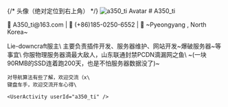 

  <div style={{ position: 'relative', padding: '2rem' }}>
    {/* 头像（绝对定位到右上角） */}
    <img 
      src="/img/a350_ti.jpg" 
      alt="a350_ti Avatar" 
      style={{
        position: 'absolute',
        top: '2rem',
        right: '2rem',
        width: '120px',
        height: '120px',
        objectFit: 'cover',
        borderRadius: '50%',
        border: '3px solid #e0e0e0',
        boxShadow: '0 4px 10px rgba(0,0,0,0.1)',
      }}
    />
    # A350_ti  
    <p style={{ marginTop: '10px', color: '#555' }}>
    📧 A350_ti@163.com | 📱 (+86)185-0250-6552 | 📍 ~Pyeongyang , North Korea~
    </p>
    Lie-downcraft服主\
    主要负责插件开发、服务器维护、网站开发~爆破服务器~等事宜\
    你服物理服务器滴最大敌人，山东联通封禁PCDN滴漏网之鱼\
    ~(一块90RMB的SSD连着跑200天，也是不怕服务器数据没了)~

    对导航算法有些了解，欢迎交流（x\
    键盘车手，欢迎交流开车心得\

    <UserActivity userId="a350_ti" />
  </div>

  